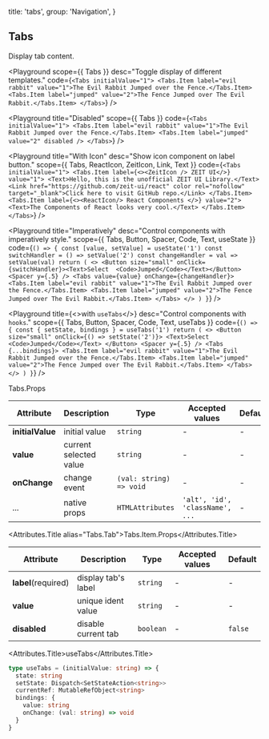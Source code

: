 
  title: 'tabs',
  group: 'Navigation',
}

## Tabs

Display tab content.

<Playground
  scope={{ Tabs }}
  desc="Toggle display of different templates."
  code={`
<Tabs initialValue="1">
  <Tabs.Item label="evil rabbit" value="1">The Evil Rabbit Jumped over the Fence.</Tabs.Item>
  <Tabs.Item label="jumped" value="2">The Fence Jumped over The Evil Rabbit.</Tabs.Item>
</Tabs>
`} />

<Playground
  title="Disabled"
  scope={{ Tabs }}
  code={`
<Tabs initialValue="1">
  <Tabs.Item label="evil rabbit" value="1">The Evil Rabbit Jumped over the Fence.</Tabs.Item>
  <Tabs.Item label="jumped" value="2" disabled />
</Tabs>
`} />

<Playground
  title="With Icon"
  desc="Show icon component on label button."
  scope={{ Tabs, ReactIcon, ZeitIcon, Link, Text }}
  code={`
<Tabs initialValue="1">
  <Tabs.Item label={<><ZeitIcon /> ZEIT UI</>} value="1">
    <Text>Hello, this is the unofficial ZEIT UI Library.</Text>
    <Link href="https://github.com/zeit-ui/react" color rel="nofollow" target="_blank">Click here to visit GitHub repo.</Link>
  </Tabs.Item>
  <Tabs.Item label={<><ReactIcon/> React Components </>} value="2">
    <Text>The Components of React looks very cool.</Text>
  </Tabs.Item>
</Tabs>
`} />

<Playground
  title="Imperatively"
  desc="Control components with imperatively style."
  scope={{ Tabs, Button, Spacer, Code, Text, useState }}
  code={`
() => {
  const [value, setValue] = useState('1')
  const switchHandler = () => setValue('2')
  const changeHandler = val => setValue(val)
  return (
    <>
      <Button size="small" onClick={switchHandler}><Text>Select  <Code>Jumped</Code></Text></Button>
      <Spacer y={.5} />
      <Tabs value={value} onChange={changeHandler}>
        <Tabs.Item label="evil rabbit" value="1">The Evil Rabbit Jumped over the Fence.</Tabs.Item>
        <Tabs.Item label="jumped" value="2">The Fence Jumped over The Evil Rabbit.</Tabs.Item>
      </Tabs>
    </>
  )
}
`} />

<Playground
  title={<>with <Code>useTabs</Code></>}
  desc="Control components with `hooks`."
  scope={{ Tabs, Button, Spacer, Code, Text, useTabs }}
  code={`
() => {
  const { setState, bindings } = useTabs('1')
  return (
    <>
      <Button size="small" onClick={() => setState('2')}>
        <Text>Select  <Code>Jumped</Code></Text>
      </Button>
      <Spacer y={.5} />
      <Tabs {...bindings}>
        <Tabs.Item label="evil rabbit" value="1">The Evil Rabbit Jumped over the Fence.</Tabs.Item>
        <Tabs.Item label="jumped" value="2">The Fence Jumped over The Evil Rabbit.</Tabs.Item>
      </Tabs>
    </>
  )
}
`} />


<Attributes edit="/pages/docs/components/tabs.mdx">
<Attributes.Title>Tabs.Props</Attributes.Title>

| Attribute | Description | Type | Accepted values | Default
| ---------- | ---------- | ---- |  -------------- | ------ |
| **initialValue** | initial value | `string` | - | - |
| **value** | current selected value | `string` | - | - |
| **onChange** | change event | `(val: string) => void` | - | - |
| ... | native props | `HTMLAttributes` | `'alt', 'id', 'className', ...` | - |

<Attributes.Title alias="Tabs.Tab">Tabs.Item.Props</Attributes.Title>

| Attribute | Description | Type | Accepted values | Default
| ---------- | ---------- | ---- |  -------------- | ------ |
| **label**(required) | display tab's label | `string` | - | - |
| **value** | unique ident value | `string` | - | - |
| **disabled** | disable current tab | `boolean` | - | `false` |

<Attributes.Title>useTabs</Attributes.Title>

```ts
type useTabs = (initialValue: string) => {
  state: string
  setState: Dispatch<SetStateAction<string>>
  currentRef: MutableRefObject<string>
  bindings: {
    value: string
    onChange: (val: string) => void
  }
}
```

</Attributes>

